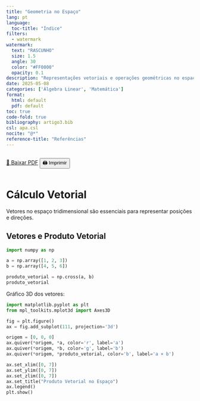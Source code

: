 ```yaml
---
title: "Geometria no Espaço"
lang: pt
language:
  toc-title: "Índice"
filters:
  - watermark
watermark:
  text: "RASCUNHO"
  size: 1.5
  angle: 30
  color: "#FF0000"
  opacity: 0.1
description: "Representações vetoriais e operações geométricas no espaço tridimensional."
date: 2025-05-08
categories: ['Álgebra Linear', 'Matemática']
format:
  html: default
  pdf: default
toc: true
code-fold: true
bibliography: artigo3.bib
csl: apa.csl
nocite: "@*"
reference-title: "Referências"
---
```


::: {.content-visible when-format="html"}
<div style="display: flex; gap: 1rem; margin-bottom: 1rem;">
  <a href="./index.pdf" target="_blank" class="btn btn-primary">📄 Baixar PDF</a>
  <button onclick="window.print()" class="btn btn-outline-secondary">🖨️ Imprimir</button>
</div>
:::

<div style="margin-top: 2rem;"></div>

# Cálculo Vetorial


Vetores no espaço tridimensional são essenciais para representar posições e direções.

## Vetores e Produto Vetorial

```python
import numpy as np

a = np.array([1, 2, 3])
b = np.array([4, 5, 6])

produto_vetorial = np.cross(a, b)
produto_vetorial
```

Gráfico 3D dos vetores:

```python
import matplotlib.pyplot as plt
from mpl_toolkits.mplot3d import Axes3D

fig = plt.figure()
ax = fig.add_subplot(111, projection='3d')

origem = [0, 0, 0]
ax.quiver(*origem, *a, color='r', label='a')
ax.quiver(*origem, *b, color='g', label='b')
ax.quiver(*origem, *produto_vetorial, color='b', label='a × b')

ax.set_xlim([0, 7])
ax.set_ylim([0, 7])
ax.set_zlim([0, 7])
ax.set_title("Produto Vetorial no Espaço")
ax.legend()
plt.show()
```
